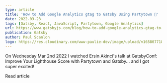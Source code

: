 ```yaml
---
type: article
title: 'How to Add Google Analytics gtag to Gatsby Using Partytown 🎉'
date: 2022-03-23
tags: [Gatsby, React, JavaScript, Partytown, Google Analytics]
url: https://www.gatsbyjs.com/blog/how-to-add-google-analytics-gtag-to-gatsby-using-partytown
publication: Gatsby
author: Paul Scanlon
logo: https://res.cloudinary.com/www-paulie-dev/image/upload/v1658077182/paulie.dev/Logos/gatsby-logo_dgbkjm.png
---
```


On Wednesday Mar 2nd 2022 I watched Ersin Akinci's talk at GatsbyConf: Improve Your Lighthouse Score with Partytown and
Gatsby... and I got super excited!

<MarkdownCtaLink href="https://www.gatsbyjs.com/blog/how-to-add-google-analytics-gtag-to-gatsby-using-partytown">
  Read article
</MarkdownCtaLink>
